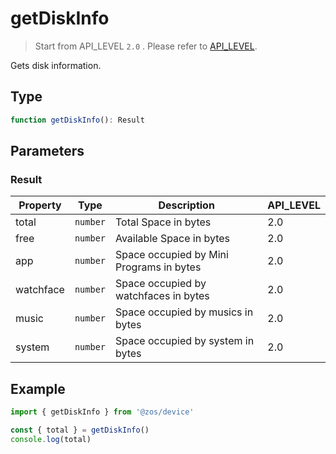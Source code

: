 # getDiskInfo

> Start from API_LEVEL `2.0` . Please refer to [API_LEVEL](../../../../guides/framework/device/compatibility.md).

Gets disk information.

## Type

```ts
function getDiskInfo(): Result
```

## Parameters

### Result

| Property  | Type                | Description                              | API_LEVEL |
| --------- | ------------------- | ---------------------------------------- | --------- |
| total     | <code>number</code> | Total Space in bytes                     | 2.0       |
| free      | <code>number</code> | Available Space in bytes                 | 2.0       |
| app       | <code>number</code> | Space occupied by Mini Programs in bytes | 2.0       |
| watchface | <code>number</code> | Space occupied by watchfaces in bytes    | 2.0       |
| music     | <code>number</code> | Space occupied by musics in bytes        | 2.0       |
| system    | <code>number</code> | Space occupied by system in bytes        | 2.0       |

## Example

```js
import { getDiskInfo } from '@zos/device'

const { total } = getDiskInfo()
console.log(total)
```
